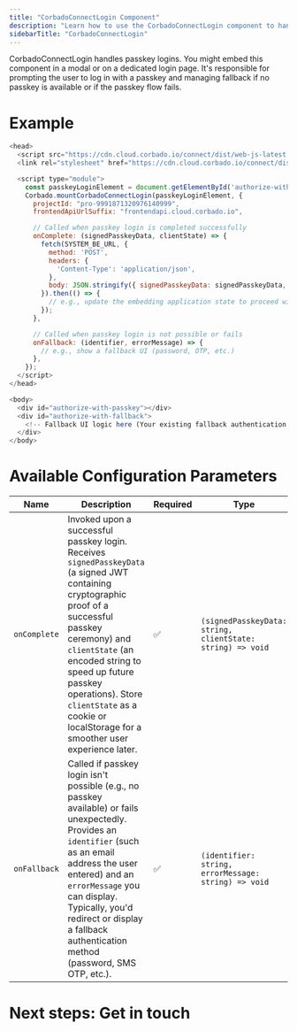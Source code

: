 ```yaml
---
title: "CorbadoConnectLogin Component"
description: "Learn how to use the CorbadoConnectLogin component to handle passkey-based user authentication."
sidebarTitle: "CorbadoConnectLogin"
---
```



CorbadoConnectLogin handles passkey logins. You might embed this component in a modal or on a dedicated login page. It's responsible for prompting the user to log in with a passkey and managing fallback if no passkey is available or if the passkey flow fails.

# Example

```js
<head>
  <script src="https://cdn.cloud.corbado.io/connect/dist/web-js-latest.min.js"></script>
  <link rel="stylesheet" href="https://cdn.cloud.corbado.io/connect/dist/web-js-latest.min.css" />

  <script type="module">
    const passkeyLoginElement = document.getElementById('authorize-with-passkey');
    Corbado.mountCorbadoConnectLogin(passkeyLoginElement, {
      projectId: "pro-9991871320976140999",
      frontendApiUrlSuffix: "frontendapi.cloud.corbado.io",

      // Called when passkey login is completed successfully
      onComplete: (signedPasskeyData, clientState) => {
        fetch(SYSTEM_BE_URL, {
          method: 'POST',
          headers: {
            'Content-Type': 'application/json',
          },
          body: JSON.stringify({ signedPasskeyData: signedPasskeyData, clientState: clientState }),
        }).then(() => {
          // e.g., update the embedding application state to proceed with the next step
        });
      },

      // Called when passkey login is not possible or fails
      onFallback: (identifier, errorMessage) => {
        // e.g., show a fallback UI (password, OTP, etc.)
      },
    });
  </script>
</head>

<body>
  <div id="authorize-with-passkey"></div>
  <div id="authorize-with-fallback">
    <!-- Fallback UI logic here (Your existing fallback authentication comes here) -->
  </div>
</body>
```

# Available Configuration Parameters

| **Name**     | **Description**                                                                                                                                                                                                                                                                                                         | **Required** | **Type**                                                   |
| ------------ | ----------------------------------------------------------------------------------------------------------------------------------------------------------------------------------------------------------------------------------------------------------------------------------------------------------------------- | ------------ | ---------------------------------------------------------- |
| `onComplete` | Invoked upon a successful passkey login. Receives `signedPasskeyData` (a signed JWT containing cryptographic proof of a successful passkey ceremony) and `clientState` (an encoded string to speed up future passkey operations). Store `clientState` as a cookie or localStorage for a smoother user experience later. | ✅            | `(signedPasskeyData: string, clientState: string) => void` |
| `onFallback` | Called if passkey login isn't possible (e.g., no passkey available) or fails unexpectedly. Provides an `identifier` (such as an email address the user entered) and an `errorMessage` you can display. Typically, you'd redirect or display a fallback authentication method (password, SMS OTP, etc.).                 | ✅            | `(identifier: string, errorMessage: string) => void`       |

# Next steps: Get in touch

<GetInTouch></GetInTouch>